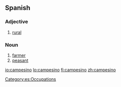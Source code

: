 ==Spanish==

===Adjective===
{{es-adj|f=campesina}}

# [[rural]]

===Noun===
{{es-noun-mf|f=campesina}}

# [[farmer]]
# [[peasant]]

[[Category:es:Occupations]]

[[io:campesino]]
[[lo:campesino]]
[[fi:campesino]]
[[zh:campesino]]